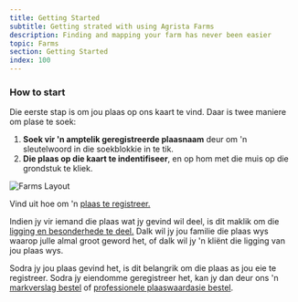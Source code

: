 ```yaml
---
title: Getting Started
subtitle: Getting strated with using Agrista Farms
description: Finding and mapping your farm has never been easier
topic: Farms
section: Getting Started
index: 100
---
```


### How to start

Die eerste stap is om jou plaas op ons kaart te vind. Daar is twee maniere om plase te soek:

1.  **Soek vir 'n amptelik geregistreerde plaasnaam** deur om 'n sleutelwoord in die soekblokkie in te tik.
2.  **Die plaas op die kaart te indentifiseer**, en op hom met die muis op die grondstuk te kliek.

![Farms Layout](/static/img/screenshots/ui/farms/layout.png)

Vind uit hoe om 'n [plaas te registreer.](/docs/farms/claim-your-farm)

Indien jy vir iemand die plaas wat jy gevind wil deel, is dit maklik om die [ligging en besonderhede te deel.](@@webRoot/hulp/deel-grondstuk.html) Dalk wil jy jou familie die plaas wys waarop julle almal groot geword het, of dalk wil jy 'n kliënt die ligging van jou plaas wys.

Sodra jy jou plaas gevind het, is dit belangrik om die plaas as jou eie te registreer. Sodra jy eiendomme geregistreer het, kan jy dan deur ons 'n [markverslag bestel](@@webRoot/hulp/bestel-markverslag.html) of [professionele plaaswaardasie bestel](@@webRoot/hulp/bestel-plaaswaardasie.html).